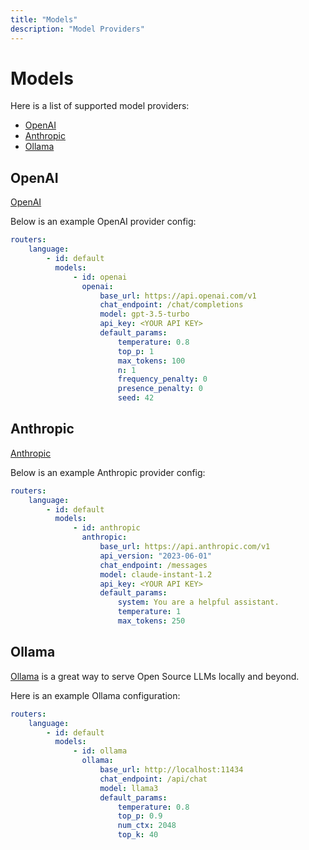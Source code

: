 ```yaml
---
title: "Models"
description: "Model Providers"
---
```


# Models

Here is a list of supported model providers:

-   [OpenAI](#openai)
-   [Anthropic](#anthropic)
-   [Ollama](#ollama)

## OpenAI

[OpenAI](https://openai.com/)

Below is an example OpenAI provider config:

```yaml
routers:
    language:
        - id: default
          models:
              - id: openai
                openai:
                    base_url: https://api.openai.com/v1
                    chat_endpoint: /chat/completions
                    model: gpt-3.5-turbo
                    api_key: <YOUR API KEY>
                    default_params:
                        temperature: 0.8
                        top_p: 1
                        max_tokens: 100
                        n: 1
                        frequency_penalty: 0
                        presence_penalty: 0
                        seed: 42
```

## Anthropic

[Anthropic](https://www.anthropic.com/)

Below is an example Anthropic provider config:

```yaml
routers:
    language:
        - id: default
          models:
              - id: anthropic
                anthropic:
                    base_url: https://api.anthropic.com/v1
                    api_version: "2023-06-01"
                    chat_endpoint: /messages
                    model: claude-instant-1.2
                    api_key: <YOUR API KEY>
                    default_params:
                        system: You are a helpful assistant.
                        temperature: 1
                        max_tokens: 250
```

## Ollama

[Ollama](https://ollama.com/) is a great way to serve Open Source LLMs locally
and beyond.

Here is an example Ollama configuration:

```yaml
routers:
    language:
        - id: default
          models:
              - id: ollama
                ollama:
                    base_url: http://localhost:11434
                    chat_endpoint: /api/chat
                    model: llama3
                    default_params:
                        temperature: 0.8
                        top_p: 0.9
                        num_ctx: 2048
                        top_k: 40
```
